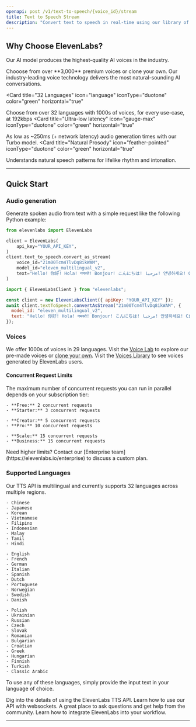 ```yaml
---
openapi: post /v1/text-to-speech/{voice_id}/stream
title: Text to Speech Stream
description: "Convert text to speech in real-time using our library of over 3,000 premium voices across 32 languages."
---
```


## Why Choose ElevenLabs?

Our AI model produces the highest-quality AI voices in the industry.

<Card title="Premium Voice Quality" img="/api-reference/images/voices.webp">
  Chooose from over **3,000** premium voices or clone your own. Our
  industry-leading voice technology delivers the most natural-sounding AI
  conversations.
</Card>

<Card
  title="32 Languages"
  icon="language"
  iconType="duotone"
  color="green"
  horizontal="true"
>
  Choose from over 32 languages with 1000s of voices, for every use-case, at
  192kbps
</Card>
<Card
  title="Ultra-low latency"
  icon="gauge-max"
  iconType="duotone"
  color="green"
  horizontal="true"
>
  As low as ~250ms (+ network latency) audio generation times with our Turbo
  model.
</Card>
<Card
  title="Natural Prosody"
  icon="feather-pointed"
  iconType="duotone"
  color="green"
  horizontal="true"
>
  Understands natural speech patterns for lifelike rhythm and intonation.
</Card>

---

## Quick Start

### Audio generation

Generate spoken audio from text with a simple request like the following Python example:

<CodeGroup>

```python Python
from elevenlabs import ElevenLabs

client = ElevenLabs(
    api_key="YOUR_API_KEY",
)
client.text_to_speech.convert_as_stream(
    voice_id="21m00Tcm4TlvDq8ikWAM",
    model_id="eleven_multilingual_v2",
    text="Hello! 你好! Hola! नमस्ते! Bonjour! こんにちは! مرحبا! 안녕하세요! Ciao! Cześć! Привіт! வணக்கம்!",
)
```

```javascript Javascript
import { ElevenLabsClient } from "elevenlabs";

const client = new ElevenLabsClient({ apiKey: "YOUR_API_KEY" });
await client.textToSpeech.convertAsStream("21m00Tcm4TlvDq8ikWAM", {
  model_id: "eleven_multilingual_v2",
  text: "Hello! 你好! Hola! नमस्ते! Bonjour! こんにちは! مرحبا! 안녕하세요! Ciao! Cześć! Привіт! வணக்கம்!",
});
```

</CodeGroup>

### Voices

We offer 1000s of voices in 29 languages. Visit the [Voice Lab](https://elevenlabs.io/voice-lab) to explore our pre-made voices or [clone your own](https://elevenlabs.io/voice-cloning). Visit the [Voices Library](https://elevenlabs.io/voice-library) to see voices generated by ElevenLabs users.

#### Concurrent Request Limits

The maximum number of concurrent requests you can run in parallel depends on your subscription tier:

<CardGroup cols={2}>
  <Card title="Free & Starter" icon="rocket">

    - **Free:** 2 concurrent requests
    - **Starter:** 3 concurrent requests

  </Card>
  <Card title="Creator & Pro" icon="crown">

    - **Creator:** 5 concurrent requests
    - **Pro:** 10 concurrent requests

  </Card>
  <Card title="Scale & Business" icon="building">

    - **Scale:** 15 concurrent requests
    - **Business:** 15 concurrent requests

  </Card>
  <Card title="Enterprise" icon="stars">
    Need higher limits? Contact our [Enterprise
    team](https://elevenlabs.io/enterprise) to discuss a custom plan.
  </Card>
</CardGroup>

### Supported Languages

Our TTS API is multilingual and currently supports 32 languages across multiple regions.

<CardGroup cols={3}>
  <Card title="Asia & Pacific" icon="earth-asia">

    - Chinese
    - Japanese
    - Korean
    - Vietnamese
    - Filipino
    - Indonesian
    - Malay
    - Tamil
    - Hindi

  </Card>
  <Card title="Europe (West)" icon="earth-europe">

    - English
    - French
    - German
    - Italian
    - Spanish
    - Dutch
    - Portuguese
    - Norwegian
    - Swedish
    - Danish

  </Card>
  <Card title="Europe (East)" icon="earth-europe">

    - Polish
    - Ukrainian
    - Russian
    - Czech
    - Slovak
    - Romanian
    - Bulgarian
    - Croatian
    - Greek
    - Hungarian
    - Finnish
    - Turkish
    - Classic Arabic

  </Card>
</CardGroup>

To use any of these languages, simply provide the input text in your language of choice.

<CardGroup cols={2}>
  <Card
    title="Streaming API"
    icon="book-open-cover"
    href="/api-reference/streaming"
  >
    Dig into the details of using the ElevenLabs TTS API.
  </Card>
  <Card title="Websockets" icon="comments" href="/api-reference/websockets">
    Learn how to use our API with websockets.
  </Card>
  <Card
    title="Join Our Discord"
    icon="discord"
    href="https://discord.gg/elevenlabs"
  >
    A great place to ask questions and get help from the community.
  </Card>
  <Card
    title="Integration Guides"
    icon="rectangle-pro"
    href="/developer-guides/how-to-use-tts-with-streaming"
  >
    Learn how to integrate ElevenLabs into your workflow.
  </Card>
</CardGroup>

---

